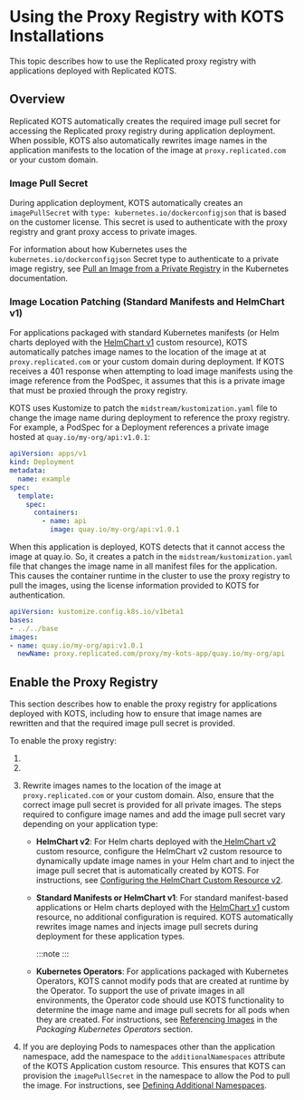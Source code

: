 
# Using the Proxy Registry with KOTS Installations

This topic describes how to use the Replicated proxy registry with applications deployed with Replicated KOTS.

## Overview

Replicated KOTS automatically creates the required image pull secret for accessing the Replicated proxy registry during application deployment. When possible, KOTS also automatically rewrites image names in the application manifests to the location of the image at `proxy.replicated.com` or your custom domain.  

### Image Pull Secret

During application deployment, KOTS automatically creates an `imagePullSecret` with `type: kubernetes.io/dockerconfigjson` that is based on the customer license. This secret is used to authenticate with the proxy registry and grant proxy access to private images.

For information about how Kubernetes uses the `kubernetes.io/dockerconfigjson` Secret type to authenticate to a private image registry, see [Pull an Image from a Private Registry](https://kubernetes.io/docs/tasks/configure-pod-container/pull-image-private-registry/) in the Kubernetes documentation.

### Image Location Patching (Standard Manifests and HelmChart v1)

For applications packaged with standard Kubernetes manifests (or Helm charts deployed with the [HelmChart v1](/reference/custom-resource-helmchart) custom resource), KOTS automatically patches image names to the location of the image at at `proxy.replicated.com` or your custom domain during deployment. If KOTS receives a 401 response when attempting to load image manifests using the image reference from the PodSpec, it assumes that this is a private image that must be proxied through the proxy registry.

KOTS uses Kustomize to patch the `midstream/kustomization.yaml` file to change the image name during deployment to reference the proxy registry. For example, a PodSpec for a Deployment references a private image hosted at `quay.io/my-org/api:v1.0.1`:

```yaml
apiVersion: apps/v1
kind: Deployment
metadata:
  name: example
spec:
  template:
    spec:
      containers:
        - name: api
          image: quay.io/my-org/api:v1.0.1
```

When this application is deployed, KOTS detects that it cannot access
the image at quay.io. So, it creates a patch in the `midstream/kustomization.yaml`
file that changes the image name in all manifest files for the application. This causes the container runtime in the cluster to use the proxy registry to pull the images, using the license information provided to KOTS for authentication.

```yaml
apiVersion: kustomize.config.k8s.io/v1beta1
bases:
- ../../base
images:
- name: quay.io/my-org/api:v1.0.1
  newName: proxy.replicated.com/proxy/my-kots-app/quay.io/my-org/api
```

## Enable the Proxy Registry

This section describes how to enable the proxy registry for applications deployed with KOTS, including how to ensure that image names are rewritten and that the required image pull secret is provided.

To enable the proxy registry:

1. <StepCreds/>

1. <StepCustomDomain/>

1. Rewrite images names to the location of the image at `proxy.replicated.com` or your custom domain. Also, ensure that the correct image pull secret is provided for all private images. The steps required to configure image names and add the image pull secret vary depending on your application type:

    * **HelmChart v2**: For Helm charts deployed with the[ HelmChart v2](/reference/custom-resource-helmchart-v2) custom resource, configure the HelmChart v2 custom resource to dynamically update image names in your Helm chart and to inject the image pull secret that is automatically created by KOTS. For instructions, see [Configuring the HelmChart Custom Resource v2](/vendor/helm-native-v2-using).

    * **Standard Manifests or HelmChart v1**: For standard manifest-based applications or Helm charts deployed with the [HelmChart v1](/reference/custom-resource-helmchart) custom resource, no additional configuration is required. KOTS automatically rewrites image names and injects image pull secrets during deployment for these application types.

        :::note
        <Deprecated/>
        :::

    * **Kubernetes Operators**: For applications packaged with Kubernetes Operators, KOTS cannot modify pods that are created at runtime by the Operator. To support the use of private images in all environments, the Operator code should use KOTS functionality to determine the image name and image pull secrets for all pods when they are created. For instructions, see [Referencing Images](/vendor/operator-referencing-images) in the _Packaging Kubernetes Operators_ section.

1. If you are deploying Pods to namespaces other than the application namespace, add the namespace to the `additionalNamespaces` attribute of the KOTS Application custom resource. This ensures that KOTS can provision the `imagePullSecret` in the namespace to allow the Pod to pull the image. For instructions, see [Defining Additional Namespaces](operator-defining-additional-namespaces).